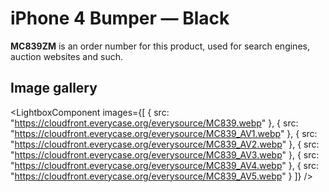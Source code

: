 
# iPhone 4 Bumper — Black

<Callout type='info' emoji='👉🏻'>**MC839ZM** is an order number for this product, used for search engines, auction websites and such.</Callout>

## Image gallery

<LightboxComponent
    images={[
      {
        src: "https://cloudfront.everycase.org/everysource/MC839.webp"
      },
      {
        src: "https://cloudfront.everycase.org/everysource/MC839_AV1.webp"
      },
      {
        src: "https://cloudfront.everycase.org/everysource/MC839_AV2.webp"
      },
      {
        src: "https://cloudfront.everycase.org/everysource/MC839_AV3.webp"
      },
      {
        src: "https://cloudfront.everycase.org/everysource/MC839_AV4.webp"
      },
      {
        src: "https://cloudfront.everycase.org/everysource/MC839_AV5.webp"
      }
    ]}
  />
